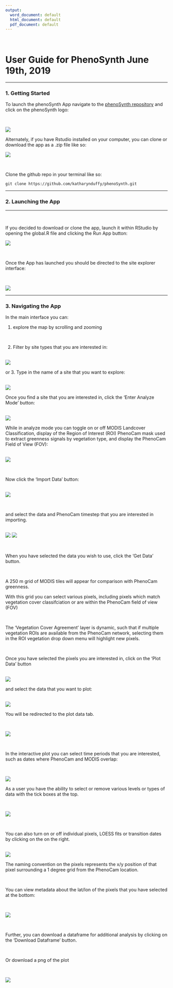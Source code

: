 ```yaml
---
output:
  word_document: default
  html_document: default
  pdf_document: default
---
```


$~$
$~$

# User Guide for PhenoSynth June 19th, 2019

***
### 1. Getting Started

To launch the phenoSynth App navigate to the [phenoSynth repository](https://github.com/katharynduffy/phenoSynth) and click on the phenoSynth logo:

<br>

![](/Users/kdw223/Research/PostDoc/phenoSynth/Images_for_UserGuide/Screen Shot 2019-05-10 at 11.29.42 AM.png)
<br>



Alternately, if you have Rstudio installed on your computer, you can clone or download the app as a .zip file like so:


![](/Users/kdw223/Research/PostDoc/phenoSynth/Images_for_UserGuide/Screen Shot 2019-05-10 at 11.30.20 AM.png)

$~$


Clone the github repo in your terminal like so:

```
git clone https://github.com/katharynduffy/phenoSynth.git
```
***
\newpage

### 2. Launching the App

***

$~$

If you decided to download or clone the app, launch it within RStudio by opening the global.R file and clicking the Run App button:


![](/Users/kdw223/Research/PostDoc/phenoSynth/Images_for_UserGuide/Screen Shot 2019-05-10 at 12.07.24 PM.png)

$~$


Once the App has launched you should be directed to the site explorer interface:

$~$


![](/Users/kdw223/Research/PostDoc/phenoSynth/Images_for_UserGuide/Screen Shot 2019-05-10 at 12.23.32 PM.png)


***

### 3. Navigating the App

In the main interface you can:
<br>

1. explore the map by scrolling and zooming

<br>

2. Filter by site types that you are interested in:

<br>
![](/Users/kdw223/Research/PostDoc/phenoSynth/Images_for_UserGuide/Screen Shot 2019-05-20 at 7.45.54 AM.png)
<br>

or 3. Type in the name of a site that you want to explore:

<br>
![](/Users/kdw223/Research/PostDoc/phenoSynth/Images_for_UserGuide/Screen Shot 2019-05-20 at 7.45.11 AM.png)
<br>

Once you find a site that you are interested in, click the 'Enter Analyze Mode' button:

<br>
![](/Users/kdw223/Research/PostDoc/phenoSynth/Images_for_UserGuide/Screen Shot 2019-05-20 at 7.45.26 AM.png)
<br>

While in analyze mode you can toggle on or off MODIS Landcover Classification, display of the Region of Interest (ROI) PhenoCam mask used to extract greenness signals by vegetation type, and display the PhenoCam Field of View (FOV):

<br>
![](/Users/kdw223/Research/PostDoc/phenoSynth/Images_for_UserGuide/Screen Shot 2019-05-20 at 7.46.56 AM.png)


<br>

Now click the 'Import Data' button:

<br>
![](/Users/kdw223/Research/PostDoc/phenoSynth/Images_for_UserGuide/Screen Shot 2019-05-20 at 7.47.46 AM.png)

<br>

and select the data and PhenoCam timestep that you are interested in importing.

<br>
![](/Users/kdw223/Research/PostDoc/phenoSynth/Images_for_UserGuide/Screen Shot 2019-05-20 at 7.47.57 AM.png)
![](/Users/kdw223/Research/PostDoc/phenoSynth/Images_for_UserGuide/Screen Shot 2019-05-20 at 7.48.03 AM.png)

<br>

When you have selected the data you wish to use, click the 'Get Data' button.

<br>

A 250 m grid of MODIS tiles will appear for comparison with PhenoCam greenness.

With this grid you can select various pixels, including pixels which match vegetation cover classifciation or are within the PhenoCam field of view (FOV)

<br>

The 'Vegetation Cover Agreement' layer is dynamic, such that if multiple vegetation ROIs are available from the PhenoCam network, selecting them in the ROI vegetation drop down menu will highlight new pixels.

<br>

Once you have selected the pixels you are interested in, click on the ‘Plot Data’ button

<br>
![](/Users/kdw223/Research/PostDoc/phenoSynth/Images_for_UserGuide/Screen Shot 2019-05-20 at 7.50.22 AM.png)
<br>

and select the data that you want to plot:  

<br>
![](/Users/kdw223/Research/PostDoc/phenoSynth/Images_for_UserGuide/Screen Shot 2019-05-20 at 7.50.33 AM.png)
<br>

You will be redirected to the plot data tab.

<br>

![](/Users/kdw223/Research/PostDoc/phenoSynth/Images_for_UserGuide/Screen Shot 2019-05-20 at 7.50.57 AM.png)

<br>

In the interactive plot you can select time periods that you are interested, such as dates where PhenoCam and MODIS overlap:

<br>

![](/Users/kdw223/Research/PostDoc/phenoSynth/Images_for_UserGuide/Screen Shot 2019-05-20 at 7.51.02 AM.png)
<br>

As a user you have the ability to select or remove various levels or types of data with the tick boxes at the top.

<br>

![](/Users/kdw223/Research/PostDoc/phenoSynth/Images_for_UserGuide/Screen Shot 2019-05-20 at 7.52.27 AM.png)

<br>

You can also turn on or off individual pixels, LOESS fits or transition dates by clicking on the on the right.

<br>
![](/Users/kdw223/Research/PostDoc/phenoSynth/Images_for_UserGuide/Screen Shot 2019-05-20 at 7.52.54 AM.png)
<br>

The naming convention on the pixels represents the x/y position of that pixel surrounding a 1 degree grid from the PhenoCam location.

<br>

You can view metadata about the lat/lon of the pixels that you have selected at the bottom:

<br>

![](/Users/kdw223/Research/PostDoc/phenoSynth/Images_for_UserGuide/Screen Shot 2019-05-20 at 7.54.05 AM.png)

<br>

Further, you can download a dataframe for additional analysis by clicking on the ‘Download Dataframe’ button.

<br>

Or download a png of the plot

<br>

![](/Users/kdw223/Research/PostDoc/phenoSynth/Images_for_UserGuide/Screen Shot 2019-05-20 at 7.53.00 AM.png)
